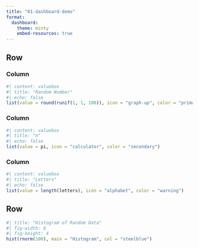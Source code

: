 ```yaml
---
title: "01-dashboard-demo"
format:
  dashboard:
    theme: minty
    embed-resources: true
---
```


## Row

### Column {width=33%}

```r
#| content: valuebox
#| title: "Random Number"
#| echo: false
list(value = round(runif(1, 1, 100)), icon = "graph-up", color = "primary")
```

### Column {width=33%}

```r
#| content: valuebox
#| title: "π"
#| echo: false
list(value = pi, icon = "calculator", color = "secondary")
```

### Column {width=33%}

```r
#| content: valuebox
#| title: "Letters"
#| echo: false
list(value = length(letters), icon = "alphabet", color = "warning")
```

## Row

```r
#| title: "Histogram of Random Data"
#| fig-width: 6
#| fig-height: 4
hist(rnorm(100), main = "Histogram", col = "steelblue")
```
